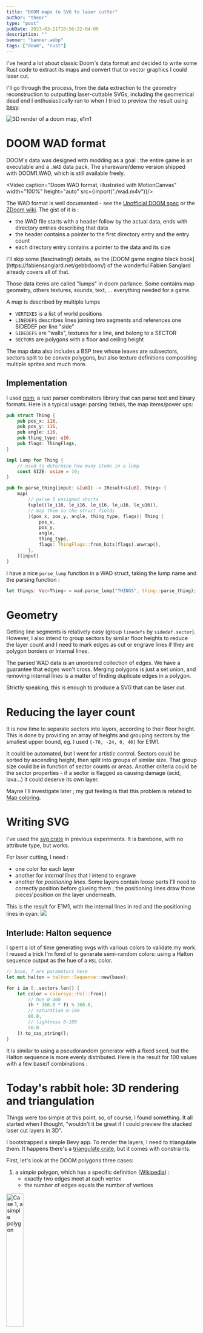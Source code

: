 ```yaml
---
title: "DOOM maps to SVG to laser cutter"
author: "theor"
type: "post"
pubDate: 2023-03-11T10:56:22-04:00
description: ""
banner: "banner.webp"
tags: ["doom", "rust"]
---
```

I've heard a lot about classic Doom's data format and decided to write some Rust code to extract its maps and convert that to vector graphics I could laser cut. 

I'll go through the process, from the data extraction to the geometry reconstruction to outputting laser-cuttable SVGs, including the geometrical dead end I enthusiastically ran to when I tried to preview the result using [bevy](https://bevyengine.org/).

![3D render of a doom map, e1m1](banner.webp)

# DOOM WAD format

DOOM's data was designed with modding as a goal : the entire game is an executable and a `.WAD` data pack. The shareware/demo version shipped with DOOM1.WAD, which is still available freely.

<Video caption="Doom WAD format, illustrated with MotionCanvas" width="100%" height="auto" src={import("./wad.m4v")}/>

The WAD format is well documented - see the [Unofficial DOOM spec](https://www.gamers.org/dhs/helpdocs/dmsp1666.html) or the [ZDoom wiki](https://zdoom.org/wiki/WAD). The gist of it is :
- the WAD file starts with a header follow by the actual data, ends with directory entries describing that data
- the header contains a pointer to the first directory entry and the entry count
- each directory entry contains a pointer to the data and its size

<Box>
I'll skip some (fascinating!) details, as the [DOOM game engine black book](https://fabiensanglard.net/gebbdoom/) of the wonderful Fabien Sanglard already covers all of that.
</Box>

Those data items are called "lumps" in doom parlance. Some contains map geometry, others textures, sounds, text, ... everything needed for a game. 

A map is described by multiple lumps
- `VERTEXES` is a list of world positions
- `LINEDEFS` describes lines joining two segments and references one SIDEDEF per line "side"
- `SIDEDEFS` are "walls", textures for a line, and belong to a SECTOR
- `SECTORS` are polygons with a floor and ceiling height

The map data also includes a BSP tree whose leaves are subsectors, sectors split to be convex polygons, but also texture definitions compositing multiple sprites and much more.

## Implementation

I used [nom](https://github.com/rust-bakery/nom), a rust parser combinators library that can parse text and binary formats. Here is a typical usage: parsing `THINGS`, the map items/power ups:

```rust
pub struct Thing {
    pub pos_x: i16,
    pub pos_y: i16,
    pub angle: i16,
    pub thing_type: u16,
    pub flags: ThingFlags,
}

impl Lump for Thing {
    // used to determine how many items in a lump
    const SIZE: usize = 10;
}

pub fn parse_thing(input: &[u8]) -> IResult<&[u8], Thing> {
    map(
        // parse 5 unsigned shorts
        tuple((le_i16, le_i16, le_i16, le_u16, le_u16)),
        // map them to the struct fields
        |(pos_x, pos_y, angle, thing_type, flags)| Thing {
            pos_x,
            pos_y,
            angle,
            thing_type,
            flags: ThingFlags::from_bits(flags).unwrap(),
        },
    )(input)
}
```

I have a nice `parse_lump` function in a WAD struct, taking the lump name and the parsing function :
```rust
let things: Vec<Thing> = wad.parse_lump("THINGS", thing::parse_thing);
```

# Geometry

Getting line segments is relatively easy (group `linedefs` by `sidedef.sector`). However, I also intend to group sectors by similar floor heights to reduce the layer count and I need to mark edges as cut or engrave lines if they are polygon borders or internal lines. 

The parsed WAD data is an unordered collection of edges. We have a guarantee that edges won't cross. Merging polygons is just a set union, and removing internal lines is a matter of finding duplicate edges in a polygon.

Strictly speaking, this is enough to produce a SVG that can be laser cut.

# Reducing the layer count

It is now time to separate sectors into layers, according to their floor height. This is done by providing an array of heights and grouping sectors by the smallest upper bound, eg. I used `[-70, -24, 0, 40]` for E1M1.

It could be automated, but I went for artistic control. Sectors could be sorted by ascending height, then split into groups of similar size. That group size could be in function of sector counts or areas. Another criteria could be the sector properties - if a sector is flagged as causing damage (acid, lava...) it could deserve its own layer.

Mayne I'll investigate later ; my gut feeling is that this problem is related to [Map coloring](https://en.wikipedia.org/wiki/Map_coloring).

# Writing SVG

I've used the [svg crate](https://crates.io/crates/svg) in previous experiments. It is barebone, with no attribute type, but works.

For laser cutting, I need :
- one color for each layer
- another for _internal lines_ that I intend to engrave
- another for _positioning lines_. Some layers contain loose parts I'll need to correctly position before glueing them ; the positioning lines draw those pieces'position on the layer underneath.

This is the result for E1M1, with the internal lines in red and the positioning lines in cyan:
<img src="./E1M1.svg"/>


## Interlude: Halton sequence

I spent a lot of time generating svgs with various colors to validate my work. I reused a trick I'm fond of to generate semi-random colors: using a Halton sequence output as the hue of a `HSL` color.

```rust
// base, f are parameters here
let mut halton = halton::Sequence::new(base);

for i in 0..sectors.len() {
    let color = colorsys::Hsl::from((
        // hue 0-360
        (h * 360.0 * f) % 360.0,
        // saturation 0-100
        80.0,
        // lightness 0-100
        50.0
    )).to_css_string();
}
```

It is similar to using a pseudorandom generator with a fixed seed, but the Halton sequence is more evenly distributed. Here is the result for 100 values with a few base/f combinations :

<div class="gallery">
<Figure caption="base = 11 , f = 1" src="./halton-11.svg" />
<Figure caption="base = 17 , f = 1" src="./halton-17.svg" />
<Figure caption="base = 23 , f = 1" src="./halton-23.svg" />
<Figure caption="base = 11 , f = 1.5" src="./halton-1_5-11.svg" />
<Figure caption="base = 17 , f = 1.5" src="./halton-1_5-17.svg" />
<Figure caption="base = 23 , f = 1.5" src="./halton-1_5-23.svg" />
</div>

# Today's rabbit hole: 3D rendering and triangulation

Things were too simple at this point, so, of course, I found something. It all started when I thought, "wouldn't it be great if I could preview the stacked laser cut layers in 3D".

I bootstrapped a simple Bevy app. To render the layers, I need to triangulate them. It happens there's a [triangulate crate](https://crates.io/crates/triangulate), but it comes with constraints.

First, let's look at the DOOM polygons three cases:

1. a _simple_ polygon, which has a specific definition ([Wikipedia](https://en.wikipedia.org/wiki/Simple_polygon)) :
    - exactly two edges meet at each vertex
    - the number of edges equals the number of vertices
<img loading="lazy" src="./case1.webp" alt="Case 1, a simple polygon" width="30%"/>

2. one polygon with holes (called "weakly simple polygons" in the most basic case akin to a disc). This means the sector represents multiple polygons where one contains the others
<img loading="lazy" src="./case2.webp" alt="Case 1, a simple polygon" width="30%"/>

3. multiple polygons sharing one vertex - to be accurate multiple polygons where each pair share at most _one_ contiguous vertex, which makes it a _complex_ polygon. The fact that the edges intersections are vertices means the polygon can be split into simple polygons.
<img loading="lazy" src="./case3.webp" alt="Case 1, a simple polygon" width="30%"/>


The `triangulate` crate (and, AFAIK, all other implementations) needs actual paths - an _ordered_ list of vertices. It also does not support non-simple polygons, which excludes case 3.

To rebuild a path from the unordered list of edges, my initial approach was to pick an edge, then find any edge connected to it. This works for cases 1 and 2, but not for the last one, as those polygons have more than two edges meeting at some vertices.

<Video width="10" noloop src={import("./badtris.mp4")}/>

The solution to that problem is to rebuild paths by repeatedly finding the shortest loop from an edge, which is equivalent to finding all loops where no vertex is used more than once per loop:

<Video noloop  src={import("./goodtris.mp4")}/>

If a doom sector contains multiple loops, it means it falls either in case 2 or 3. To figure it out, we can rely on empiric assumptions :
- Cases 2 and 3 are exclusive - meaning if a vertex is shared, it must not be a hole. only I'm not _sure_ this is true
- it also means that if a loop contains another, it is the outer loop of a polygon with holes

I went with the latter, using the [geo rust crate](https://crates.io/crates/geo) which has extensive support for polygon operations.

I got that to work eventually:

![Sector triangulation in bevy](./triangulation.png)

The issue is that I now need to invert those polygons, as I want to subtract them to an enclosing rectangle - meaning boolean operations (also supported by `geo`), but now the triangulation fails.

## Subsector attempt

But wait, the WAD does contain simple, convex polygons, right ? The result of the binary space partitioning. It does, but those polygons sometimes have _implicit_ edges defined by the partition lines. I started working on that, then realized that was too much sidetracking. It should work however. Maybe later...

## Backtracking

I gave up on that approach at this point. The solution to the preview, a very valid problem, was simpler: use [TinkerCad](https://www.tinkercad.com/) to import the svg layers, extrude them, stack them export a .glb I could render in blender. That's how I rendered the banner of this article. Note that tinkercad's SVG import do expect proper SVG paths and not disjoint lines ; so part of that work did serve to produce a cute render.

![Blender render of E1M1](./doom-render.png)
![Blender render of E1M2](./doom-render3.webp)
![Blender render of E1M2](./doom-render4.webp)

# Final Result

Just have to glue it now ! I definitely need to try it with clear acry lic or with multiple colors.

![result](laser.jpg)
